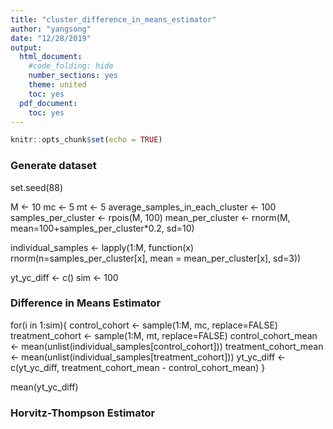 ```yaml
---
title: "cluster_difference_in_means_estimator"
author: "yangsong"
date: "12/28/2019"
output:
  html_document:
    #code_folding: hide
    number_sections: yes
    theme: united
    toc: yes
  pdf_document:
    toc: yes
---
```



```r
knitr::opts_chunk$set(echo = TRUE)
```
### Generate dataset
set.seed(88)

M <- 10
mc <- 5
mt <- 5
average_samples_in_each_cluster <- 100
samples_per_cluster <- rpois(M, 100)
mean_per_cluster <- rnorm(M, mean=100+samples_per_cluster*0.2, sd=10)

individual_samples <-
  lapply(1:M, 
         function(x) rnorm(n=samples_per_cluster[x], mean = mean_per_cluster[x], sd=3))

yt_yc_diff <- c()
sim <- 100


### Difference in Means Estimator
for(i in 1:sim){
  control_cohort <- sample(1:M, mc, replace=FALSE)
  treatment_cohort <- sample(1:M, mt, replace=FALSE)
  control_cohort_mean <- mean(unlist(individual_samples[control_cohort]))
  treatment_cohort_mean <- mean(unlist(individual_samples[treatment_cohort]))
  yt_yc_diff <- c(yt_yc_diff, treatment_cohort_mean - control_cohort_mean)
}

mean(yt_yc_diff)


### Horvitz-Thompson Estimator



